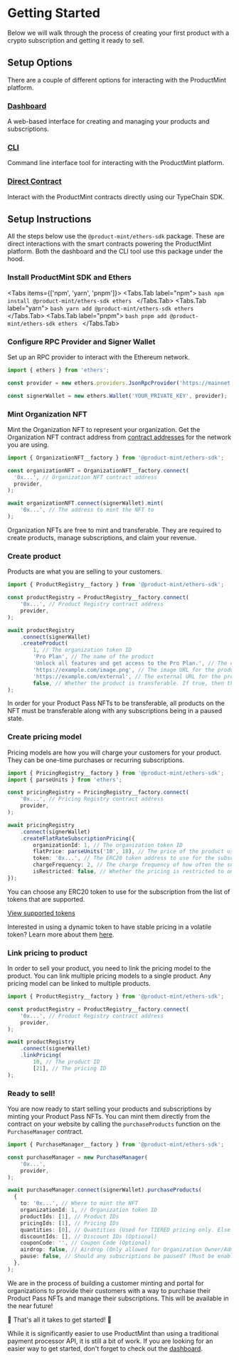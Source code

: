 
# Getting Started

Below we will walk through the process of creating your first product with a crypto subscription and getting it ready to sell.

## Setup Options

There are a couple of different options for interacting with the ProductMint platform.

### [Dashboard](https://dashboard.productmint.io)
A web-based interface for creating and managing your products and subscriptions.

### [CLI](https://github.com/KodiKraig/product-mint/tree/main/packages/cli)

Command line interface tool for interacting with the ProductMint platform.

### [Direct Contract](https://github.com/KodiKraig/product-mint/tree/main/packages/ethers-sdk)
Interact with the ProductMint contracts directly using our TypeChain SDK.

## Setup Instructions

All the steps below use the `@product-mint/ethers-sdk` package. These are direct interactions with the smart contracts powering the ProductMint platform. Both the dashboard and the CLI tool use this package under the hood.

<Steps>

### Install ProductMint SDK and Ethers

<Tabs items={['npm', 'yarn', 'pnpm']}>
    <Tabs.Tab label="npm">
        ```bash
        npm install @product-mint/ethers-sdk ethers
        ```
    </Tabs.Tab>
    <Tabs.Tab label="yarn">
        ```bash
        yarn add @product-mint/ethers-sdk ethers
        ```
    </Tabs.Tab>
    <Tabs.Tab label="pnpm">
        ```bash
        pnpm add @product-mint/ethers-sdk ethers
        ```
    </Tabs.Tab>
</Tabs>

### Configure RPC Provider and Signer Wallet

Set up an RPC provider to interact with the Ethereum network.

```typescript
import { ethers } from 'ethers';

const provider = new ethers.providers.JsonRpcProvider('https://mainnet.infura.io/v3/YOUR_INFURA_PROJECT_ID');

const signerWallet = new ethers.Wallet('YOUR_PRIVATE_KEY', provider);
```

### Mint Organization NFT

Mint the Organization NFT to represent your organization. Get the Organization NFT contract address from [contract addresses](/contracts/deployed-addresses) for the network you are using.

```typescript
import { OrganizationNFT__factory } from '@product-mint/ethers-sdk';

const organizationNFT = OrganizationNFT__factory.connect(
  '0x...', // Organization NFT contract address
  provider,
);

await organizationNFT.connect(signerWallet).mint(
    '0x...', // The address to mint the NFT to
);
```

<Callout type="important" emoji="💰">
    Organization NFTs are free to mint and transferable. They are required to create products, manage subscriptions, and claim your revenue.
</Callout>

### Create product

Products are what you are selling to your customers.

```typescript
import { ProductRegistry__factory } from '@product-mint/ethers-sdk';

const productRegistry = ProductRegistry__factory.connect(
    '0x...', // Product Registry contract address
    provider,
);

await productRegistry
    .connect(signerWallet)
    .createProduct(
        1, // The organization token ID
        'Pro Plan', // The name of the product
        'Unlock all features and get access to the Pro Plan.', // The description of the product
        'https://example.com/image.png', // The image URL for the product
        'https://example.com/external', // The external URL for the product
        false, // Whether the product is transferable. If true, then the Product Pass NFT will be transferable and tradeable.
);
```

<Callout type="warning">
    In order for your Product Pass NFTs to be transferable, all products on the NFT must be transferable along with any subscriptions being in a paused state.
</Callout>

### Create pricing model

Pricing models are how you will charge your customers for your product. They can be one-time purchases or recurring subscriptions.

```typescript
import { PricingRegistry__factory } from '@product-mint/ethers-sdk';
import { parseUnits } from 'ethers';

const pricingRegistry = PricingRegistry__factory.connect(
    '0x...', // Pricing Registry contract address
    provider,
);

await pricingRegistry
    .connect(signerWallet)
    .createFlatRateSubscriptionPricing({
        organizationId: 1, // The organization token ID
        flatPrice: parseUnits('10', 18), // The price of the product using the decimals of the token
        token: '0x...', // The ERC20 token address to use for the subscription.
        chargeFrequency: 2, // The charge frequency of how often the subscription will be charged. 0 (DAILY), 1 (WEEKLY), 2 (MONTHLY), 3 (QUARTERLY), 4 (YEARLY)
        isRestricted: false, // Whether the pricing is restricted to only addresses that have been whitelisted
});
```

You can choose any ERC20 token to use for the subscription from the list of tokens that are supported. 

[View supported tokens](https://dashboard.productmint.io/tokens)

Interested in using a dynamic token to have stable pricing in a volatile token? Learn more about them [here](/contracts/dynamic-tokens).

### Link pricing to product

In order to sell your product, you need to link the pricing model to the product. You can link multiple pricing models to a single product. Any pricing model can be linked to multiple products.

```typescript
import { ProductRegistry__factory } from '@product-mint/ethers-sdk';

const productRegistry = ProductRegistry__factory.connect(
    '0x...', // Product Registry contract address
    provider,
);

await productRegistry
    .connect(signerWallet)
    .linkPricing(
        10, // The product ID
        [21], // The pricing ID
);
```

### Ready to sell!

You are now ready to start selling your products and subscriptions by minting your Product Pass NFTs. You can mint them directly from the contract on your website by calling the `purchaseProducts` function on the `PurchaseManager` contract.

```typescript
import { PurchaseManager__factory } from '@product-mint/ethers-sdk';

const purchaseManager = new PurchaseManager(
    '0x...',
    provider,
);

await purchaseManager.connect(signerWallet).purchaseProducts(
  {
    to: '0x...', // Where to mint the NFT
    organizationId: 1, // Organization token ID
    productIds: [1], // Product IDs
    pricingIds: [1], // Pricing IDs
    quantities: [0], // Quantities (Used for TIERED pricing only. Else set to 0.)
    discountIds: [], // Discount IDs (Optional)
    couponCode: '', // Coupon Code (Optional)
    airdrop: false, // Airdrop (Only allowed for Organization Owner/Admin)
    pause: false, // Should any subscriptions be paused? (Must be enabled first)
  },
);
```

<Callout>
    We are in the process of building a customer minting and portal for organizations to provide their customers with a way to purchase their Product Pass NFTs and manage their subscriptions. This will be available in the near future!
</Callout>

</Steps>

🎉 That's all it takes to get started! 🎉

While it is significantly easier to use ProductMint than using a traditional payment processor API, it is still a bit of work. If you are looking for an easier way to get started, don't forget to check out the [dashboard](https://dashboard.productmint.io).